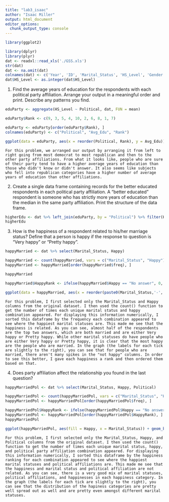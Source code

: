 ```yaml
---
title: "lab3_isaac"
author: "Isaac Miller"
output: html_document
editor_options: 
  chunk_output_type: console
---
```


```r
library(ggplot2)

library(dplyr)
library(plyr)
dat <- readxl::read_xls('./GSS.xls')
str(dat)
dat <- na.omit(dat)
colnames(dat) <- c('Year', 'ID', 'Marital_Status', 'HS_Level', 'Gender', 'Political', 'Happy', 'Ballot_Used')
dat$HS_Level <- as.integer(dat$HS_Level)
```

1. Find the average years of education for the respondents with each political party affiliation. Arrange your output in a meaningful order and print. Describe any patterns you find.

```r
eduParty <- aggregate(HS_Level ~ Political, dat, FUN = mean)

eduParty$Rank <- c(9, 3, 5, 4, 10, 2, 6, 8, 1, 7)

eduParty <- eduParty[order(eduParty$Rank), ]
colnames(eduParty) <- c("Political", "Avg_Edu", "Rank")

ggplot(data = eduParty, aes(x = reorder(Political, Rank), y = Avg_Edu)) + geom_bar(stat = "identity") + xlab('Political Party Affiliation') + ylab('Average Number of Years of Education') + labs(title = "Average Years of Education by Political Party") + theme(axis.text.x = element_text(angle = 90))

```

    For this problem, we arranged our output by arranging it from left to right going from most democrat to most republican and then to the other party affiliations. From what it looks like, people who are sure of their party tend to have a higher average years of education than those who didn't know or didn't answer. It also seems like subjects who fell into republican categories have a higher number of average years of education than other affiliations.

2. Create a single data frame containing records for the better educated respondents in each political party affiliation. A “better educated” respondent is someone who has strictly more years of education than the median in the same party affiliation. Print the structure of the data frame.

```r
higherEdu <- dat %>% left_join(eduParty, by = "Political") %>% filter(HS_Level > Avg_Edu)
higherEdu
```

3. How is the happiness of a respondent related to his/her marriage status? Define that a person is happy if the response to question is “Very happy” or “Pretty happy”.

```r
happyMarried <- dat %>% select(Marital_Status, Happy)

happyMarried <- count(happyMarried, vars = c("Marital_Status", "Happy"))
happyMarried <- happyMarried[order(happyMarried$freq), ]

happyMarried

happyMarried$HappyRank <- ifelse(happyMarried$Happy == "No answer", 0, ifelse(happyMarried$Happy == "Not applicable", 1, ifelse(happyMarried$Happy == "Don't know", 2, ifelse(happyMarried$Happy == "Not too happy", 3, ifelse(happyMarried$Happy == "Pretty happy", 4, 5)))))

ggplot(data = happyMarried, aes(x = reorder(paste0(Marital_Status,'-', Happy), HappyRank), y = freq)) + geom_bar(stat = "identity") + xlab('Marital Status-Happiness') + ylab('Number of Answers') + labs(title = "Happiness Level Based off of Marital Status") + theme(axis.text.x = element_text(angle = 90))
```

    For this problem, I first selected only the Marital_Status and Happy columns from the original dataset. I then used the count() function to get the number of times each unique marital status and happy combination appeared. For displaying this information numerically, I sorted this dataframe by the frequency each combination appeared to see where the happiest marital statuses are. This made me see that the happiness is related. As you can see, almost half of the respondents are the top two answers, which are both married and are either Very happy or Pretty happy. While other marital statuses do have people who are either Very happy or Pretty happy, it is clear that the most happy are the people who are married. In the graph (the labels for each tick are slightly to the right), you can see that for people who are married, there aren't many spikes in the "not happy" columns. In order to see this better, I gave each happiness a rank and then ordered them based on that.

4. Does party affiliation affect the relationship you found in the last question?

```r
happyMarriedPol <- dat %>% select(Marital_Status, Happy, Political)

happyMarriedPol <- count(happyMarriedPol, vars = c("Marital_Status", "Happy", "Political"))
happyMarriedPol <- happyMarriedPol[order(happyMarriedPol$freq), ]

happyMarriedPol$HappyRank <- ifelse(happyMarriedPol$Happy == "No answer", 0, ifelse(happyMarriedPol$Happy == "Not applicable", 1, ifelse(happyMarriedPol$Happy == "Don't know", 2, ifelse(happyMarriedPol$Happy == "Not too happy", 3, ifelse(happyMarriedPol$Happy == "Pretty happy", 4, 5)))))
happyMarriedPol <- happyMarriedPol[order(happyMarriedPol$HappyRank), ]
happyMarriedPol

ggplot(happyMarriedPol, aes(fill = Happy, x = Marital_Status)) + geom_bar(position = 'fill') + facet_wrap('Political') + theme(axis.text.x = element_text(angle = 90))
```

    For this problem, I first selected only the Marital_Status, Happy, and Political columns from the original dataset. I then used the count() function to get the number of times each unique marital status, happy, and political party affiliation combination appeared. For displaying this information numerically, I sorted this dataframe by the happiness ranking for each combination appeared to see where the happiest marital statuses and political affiliations are. This made me see that the happiness and marital status and political affiliation are not related. As you can see, there is a very good mix of marital statuses, political affiliations, and happinesses in each happiness category. In the graph (the labels for each tick are slightly to the right), you can see that the distribution of the hapiness categories are pretty well spread out as well and are pretty even amongst different marital statuses.
    
    
    
    
    
    
    
    
    










